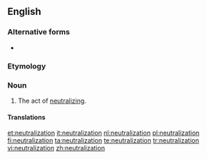 ==English==
{{wikipedia}}
===Alternative forms===
* {{l|en|neutralisation}} {{qualifier|{{l|en|British}}}}

===Etymology===
{{suffix|neutral|ization}}

===Noun===
{{en-noun}}

# The act of [[neutralize|neutralizing]].

====Translations====
{{trans-see|neutralisation}}

[[et:neutralization]]
[[it:neutralization]]
[[nl:neutralization]]
[[pl:neutralization]]
[[fi:neutralization]]
[[ta:neutralization]]
[[te:neutralization]]
[[tr:neutralization]]
[[vi:neutralization]]
[[zh:neutralization]]